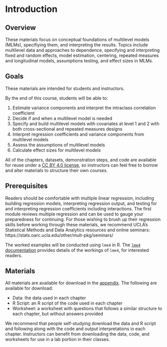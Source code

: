 # Introduction {#introduction}

## Overview

These materials focus on conceptual foundations of multilevel models (MLMs), specifiying them, and interpreting the results. Topics include multilevel data and approaches to dependence, specifying and interpreting fixed and random effects, model estimation, centering, repeated measures and longitudinal models, assumptions testing, and effect sizes in MLMs.

## Goals

These materials are intended for students and instructors.

By the end of this course, students will be able to:

1. Estimate variance components and interpret the intraclass correlation coefficient
2. Decide if and when a multilevel model is needed
3. Specify and build multilevel models with covariates at level 1 and 2 with both cross-sectional and repeated measures designs
4. Interpret regression coefficients and variance components from multilevel models
5. Assess the assumptions of multilevel models
6. Calculate effect sizes for multilevel models

All of the chapters, datasets, demonstration steps, and code are available for reuse under a [CC BY 4.0 license](https://creativecommons.org/licenses/by/4.0/), so instructors can feel free to borrow and alter materials to structure their own courses.

## Prerequisites

Readers should be comfortable with multiple linear regression, including building regression models, interpreting regression output, and testing for and interpreting regression coefficients including interactions. The first module reviews multiple regression and can be used to gauge your preparedness for continuing. For those wishing to brush up their regression skills before working through these materials, we recommend UCLA's Statistical Methods and Data Analytics resources and online seminars: https://stats.oarc.ucla.edu/other/mult-pkg/seminars/

The worked examples will be conducted using `lme4` in R. The [`lme4` documentation](https://cran.r-project.org/web/packages/lme4/vignettes/lmer.pdf) provides details of the workings of `lme4`, for interested readers.

## Materials

All materials are available for download in the [appendix](#appendix). The following are available for download:

* Data: the data used in each chapter
* R Script: an R script of the code used in each chapter
* Worksheet: a worksheet with questions that follows a similar structure to each chapter, but without answers provided

We recommend that people self-studying download the data and R script and following along with the code and output interpretations in each chapter. Instructors can benefit from downloading the data, code, and worksheets for use in a lab portion in their classes.
